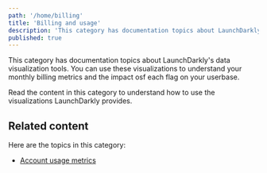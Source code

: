 ```yaml
---
path: '/home/billing'
title: 'Billing and usage'
description: 'This category has documentation topics about LaunchDarkly''s data visualization tools. Read this category to understand the visualizations LaunchDarkly provides.'
published: true
---
```


This category has documentation topics about LaunchDarkly's data visualization tools. You can use these visualizations to understand your monthly billing metrics and the impact osf each flag on your userbase.

Read the content in this category to understand how to use the visualizations LaunchDarkly provides.

## Related content

Here are the topics in this category:

- [Account usage metrics](/home/billing/usage-metrics) 
